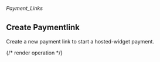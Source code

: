 ###### *Payment_Links*

## Create Paymentlink

Create a new payment link to start a hosted-widget payment.

{/* render operation */}

